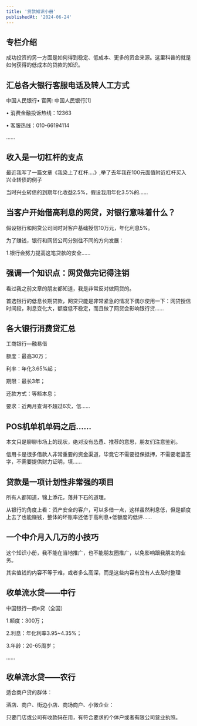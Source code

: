 ```yaml
---
title: '贷款知识小册'
publishedAt: '2024-06-24'
---
```


## 专栏介绍

成功投资的另一方面是如何得到稳定、低成本、更多的资金来源。这里科普的就是如何获得的低成本的贷款的知识。

## 汇总各大银行客服电话及转人工方式
中国人民银行• 官网: 中国人民银行[1]

• 消费金融投诉热线：12363

• 客服热线：010-66194114

......

## 收入是一切杠杆的支点
最近我写了一篇文章《我染上了杠杆....》,举了去年我在100元面值附近杠杆买入兴业转债的例子

当时兴业转债的到期年化收益2.5%，假设我用年化3.5%的......

## 当客户开始借高利息的网贷，对银行意味着什么？
假设银行和网贷公司同时对客户基础授信10万元，年化利息5%。

为了赚钱，银行和网贷公司分别往不同的方向发展：

1.银行会努力提高这笔贷款的安全......

## 强调一个知识点：网贷做完记得注销
看过我之前文章的朋友都知道，我是非常反对做网贷的。

首选银行的低息长期贷款，网贷只能是非常紧急的情况下偶尔使用一下：网贷授信时间段，利息变化大，额度低不稳定，而且做了网贷会影响银行贷......

## 各大银行消费贷汇总
工商银行—融易借

额度：最高30万；

利率：年化3.65%起；

期限：最长3年；

还款方式：等额本息；

要求：近两月查询不超过6次，信......

## POS机单机单码之后......
本文只是聊聊市场上的现状，绝对没有怂恿、推荐的意思，朋友们注意鉴别。

信用卡是很多借款人非常重要的资金渠道，毕竟它不需要担保抵押，不需要老婆签字，不需要提供财力证明，填......

## 贷款是一项计划性非常强的项目
所有人都知道，锦上添花，落井下石的道理。

从银行的角度上看：资产安全的客户，可以多借一点，这样虽然利息低，但是额度上去了也能赚钱，整体的坏账率还低于高利息+低额度的低评......

## 一个中介月入几万的小技巧
这个知识小册，我不能在当地推广，也不能朋友圈推广，以免影响跟我朋友的业务。

其实值钱的内容不等于难，或者多么高深，而是这些内容有没有人去及时整理

## 收单流水贷——中行
中国银行—商e贷（全国）

1.额度：300万；

2.利息：年化利率3.95~4.35%；

3.年龄：20-65周岁；

......

## 收单流水贷——农行
适合商户贷的群体：

酒店、商户、街边小店、商场商户、小微企业：

只要门店或公司有收款码在用，有符合要求的个体户或者有限公司营业执照。

